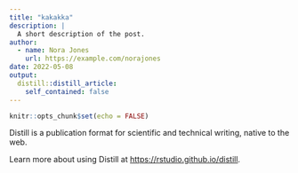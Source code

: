 ```yaml
---
title: "kakakka"
description: |
  A short description of the post.
author:
  - name: Nora Jones
    url: https://example.com/norajones
date: 2022-05-08
output:
  distill::distill_article:
    self_contained: false
---
```



```r
knitr::opts_chunk$set(echo = FALSE)
```

Distill is a publication format for scientific and technical writing, native to the web.

Learn more about using Distill at <https://rstudio.github.io/distill>.



